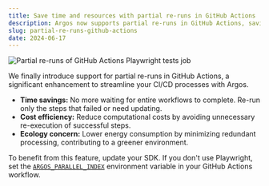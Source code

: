 ```yaml
---
title: Save time and resources with partial re-runs in GitHub Actions
description: Argos now supports partial re-runs in GitHub Actions, saving time, money, and energy by avoiding full workflow re-runs.
slug: partial-re-runs-github-actions
date: 2024-06-17
---
```


![Partial re-runs of GitHub Actions Playwright tests job](/assets/changelogs/partial-re-runs-github-actions/partial-re-runs-github-actions.jpg)

We finally introduce support for partial re-runs in GitHub Actions, a significant enhancement to streamline your CI/CD processes with Argos.

- **Time savings:** No more waiting for entire workflows to complete. Re-run only the steps that failed or need updating.
- **Cost efficiency:** Reduce computational costs by avoiding unnecessary re-execution of successful steps.
- **Ecology concern:** Lower energy consumption by minimizing redundant processing, contributing to a greener environment.

To benefit from this feature, update your SDK. If you don't use Playwright, set the [`ARGOS_PARALLEL_INDEX`](https://argos-ci.com/docs/parallel-testing) environment variable in your GitHub Actions workflow.

